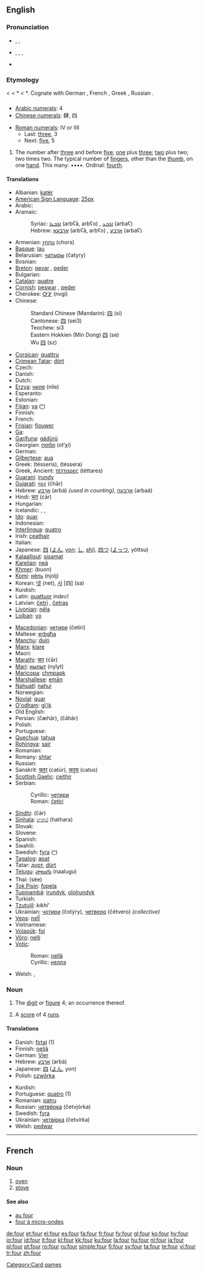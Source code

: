 {{wikipedia}}
==English==

{{rank|feet|lay|along|330|four|wish|gone|times}}

===Pronunciation===
* {{a|RP}} {{enPR|fô}}, {{IPA|/fɔː/}}, {{SAMPA|/fO:/}}
* {{a|US}} {{enPR|fôr}}, {{IPA|/fɔːr/}}, {{IPA|/foʊr/}}, {{SAMPA|/fO:r/}}
*: {{rhymes|ɔː(r)}}
* {{audio|en-us-four.ogg|Audio (US)}}

===Etymology===
{{ME.}} {{term|fower|lang=enm}} < {{OE.}} {{term|feower|fēower|lang=ang}} < {{PG.}} *{{term|fiþworiz}} < {{PIE.}} *{{term|kwetwores}}. Cognate with German {{term|vier|lang=de}}, French {{term|quatre|lang=fr}}, Greek {{term|τέσσαρες|lang=el}}, Russian {{term|четыре|lang=ru}}.

==={{numeral|English}}===
{{infl|en|numeral}}

* [[w:Arabic numerals|Arabic numerals]]: 4
* [[w:Chinese numerals|Chinese numerals]]: 肆, 四

* [[w:Roman numerals|Roman numerals]]: IV or IIII
** Last: [[three]], 3
** Next: [[five]], 5

# {{cardinal}} The number after [[three]] and before [[five]]; [[one]] plus [[three]]; [[two]] plus two; two times two. The typical number of [[finger]]s, other than the [[thumb]], on one [[hand]]. This many: ••••. Ordinal: [[fourth]].

====Translations====
{{trans-top|the cardinal number 4}}
* Albanian: [[katër]]
* [[American Sign Language]]: [[image:LSQ 4.jpg|25px]]
* Arabic: {{ARchar|[[اربعة|أربعة]]}} {{unicode|(’árbaʕa)}}
* Aramaic:
*: Syriac: [[ܐܪܒܥܐ]] (arbʕā, arbʕo) {{m}}, [[ܐܪܒܥ]] (arbaʕ) {{f}}
*: Hebrew: [[ארבעא]] (arbʕā, arbʕo) {{m}}, [[ארבע]] (arbaʕ) {{f}}
* Armenian: [[չորս]] (chors)
* [[Basque]]: [[lau]]
* Belarusian: [[чатыры]] (čatyry)
* Bosnian: {{t-|bs|četiri}}
* [[Breton]]: [[pevar]] {{m}}, [[peder]] {{f}}
* Bulgarian: {{t-|bg|четири|tr=chetiri|sc=Cyrl}}
* [[Catalan]]: [[quatre]]
* [[Cornish]]: [[peswar]] {{m}}, [[peder]] {{f}}
* Cherokee: [[ᏅᎩ]] (nvgi)
* Chinese:
*: Standard Chinese (Mandarin): [[四]] (sì)
*: Cantonese: [[四]] (sei3)
*: Teochew: si3
*: Eastern Hokkien (Min Dong) [[四]] (se)
*: Wu [[四]] (sz)
* [[Corsican]]: [[quattru]]
* [[Crimean Tatar]]: [[dört#Crimean Tatar|dört]]
* Czech: {{t+|cs|čtyři}}
* Danish: {{t+|da|fire}}
* Dutch: {{t+|nl|vier}}
* [[Erzya]]: [[ниле]] (nile)
* Esperanto: {{t+|eo|kvar|xs=Esperanto}}
* Estonian: {{t-|et|neli}}
* [[Fijian]]: [[va#Fijian|va]] ([[:fj:va|^]])
* Finnish: {{t+|fi|neljä}}
* French: {{t+|fr|quatre|m}}
* [[Frisian]]: [[fjouwer]]
* [[Ga]]: {{unicode|[[ejwɛ]]}}
* [[Garífuna]]: [[gádürü]]
* Georgian: [[ოთხი]] (ot‘χi)
* German: {{t+|de|vier}}
* [[Gilbertese]]: [[aua]]
* Greek: {{t+|el|τέσσερις|m|f|sc=Grek}} (tésseris), {{t+|el|τέσσερα|n|sc=Grek}} (téssera)
* Greek, Ancient: [[τέτταρες]] (téttares)
* [[Guarani]]: [[irundy]]
* [[Gujarati]]: [[ચાર]] (ćhār)
* Hebrew: [[ארבע|אַרְבַּע]] (arbá) {{f}} ''(used in counting)'', [[ארבעה|אַרְבָּעָה]] (arbaá) {{m}}
* Hindi: [[चार]] (ćār)
* Hungarian: {{t+|hu|négy}}
* Icelandic: {{t+|is|fjórir|m}}, {{t+|is|fjórar|f}}, {{t+|is|fjögur|n}}
* [[Ido]]: [[quar]]
* Indonesian: {{t-|id|empat|xs=Indonesian}}
* [[Interlingua]]: [[quatro]]
* Irish: [[ceathair]]
* Italian: {{t+|it|quattro|m}}
* Japanese: [[四]] ([[よん]], [[yon]]; [[し]], [[shi]]), [[四つ]] ([[よっつ]], yóttsu)
* [[Kalaallisut]]: [[sisamat]]
* [[Karelian]]: [[neä]]
* [[Khmer]]: {{KMchar|[[បួន]]}} (buon)
* [[Komi]]: [[нёль]] (njolj)
* Korean: [[넷]] (net), [[사]] [四] (sa)
* Kurdish: {{KUchar|[[چوار]]}}
* Latin: [[quattuor]] ''indecl''
* Latvian: [[četri]] {{m}}, [[četras]] {{f}}
* [[Livonian]]: [[nēļa]]
* [[Lojban]]: [[vo]]
{{trans-mid}}
* [[Macedonian]]: [[четири]] (četiri)
* Maltese: [[erbgħa]]
* [[Manchu]]: [[duin]]
* [[Manx]]: [[kiare]]
* Maori: {{t+|mi|wha|xs=Maori}}
* [[Marathi]]: [[चार]] (ćār)
* [[Mari]]: [[нылыт]] (nylyt)
* [[Maricopa]]: [[chmpapk]]
* [[Marshallese]]: [[emān]]
* [[Nahuatl]]: [[nahui]]
* Norwegian: {{t+|no|fire}}
* [[Novial]]: [[quar]]
* [[O'odham]]: [[giʼik]]
* Old English: {{t-|ang|feower|xs=Old English}}
* Persian: {{FAchar|[[چهار|چَهار]]}} (čæhār), (čāhār)
* Polish: {{t+|pl|cztery}}
* Portuguese: {{t+|pt|quatro}}
* [[Quechua]]: [[tahua]]
* [[Rohingya]]: [[sair]]
* Romanian: {{t-|ro|patru}}
* Romany: [[shtar]]
* Russian: {{t+|ru|четыре|tr=četýre|sc=Cyrl}}
* Sanskrit: [[चतुर्]] (catúr), [[चतुस्]] (catus)
* [[Scottish Gaelic]]: [[ceithir]]
* Serbian:
*: Cyrillic: [[четири]]
*: Roman: [[četiri]]
* [[Sindhi]]: {{SDchar|[[چار]]}} (čār)
* [[Sinhala]]: [[හතර]] (hathara)
* Slovak: {{t-|sk|štyri}}
* Slovene: {{t+|sl|štiri}}
* Spanish: {{t+|es|cuatro}}
* Swahili: {{t-|sw|nne|xs=Swahili}}
* Swedish: [[fyra]] ([[:sv:fyra|^]])
* [[Tagalog]]: [[apat]]
* Tatar: [[дүрт#Tatar|дүрт]], [[dürt#Tatar|dürt]]
* [[Telugu]]: [[నాలుగు]] (naalugu)
* Thai: {{THchar|[[สี่]]}} (sèe)
* [[Tok Pisin]]: [[fopela]]
* [[Tupinambá]]: [[irundyk]], [[oîoîrundyk]]
* Turkish: {{t+|tr|dört}}
* [[Tzutujil]]: ''kikhi'''
* Ukrainian: [[чотири]] (čotýry), [[четверо]] (čétvero) ''(collective)''
* [[Veps]]: [[neĺĺ]]
* Vietnamese: {{t+|vi|bốn|xs=Vietnamese}}
* [[Volapük]]: [[fol]]
* [[Võro]]: [[nelli]]
* [[Votic]]:
*: Roman: [[nellä]]
*: Cyrillic: [[неллэ]]
* Welsh: {{t+|cy|pedwar|m|xs=Welsh}}, {{t-|cy|pedair|f|xs=Welsh}}
{{trans-bottom}}

===Noun===
{{en-noun|s|-}}

# {{countable}} The [[digit]] or [[figure]] 4; an occurrence thereof.
# {{context|cricket|countable}} A [[score]] of 4 [[run]]s.

====Translations====
{{rfc-trans}}
{{top}}
* Danish: [[firtal]] {{n}} (1)
* Finnish: [[neljä]]
* German: [[Vier]] {{f}}
* Hebrew: [[ארבע]] (arbá) {{f}}
* Japanese: [[四]] ([[よん]], yon)
* Polish: [[czwórka]] {{f}}
{{mid}}
* Kurdish: {{KUchar|[[چوار]]}}
* Portuguese: [[quatro]] {{m}} (1)
* Romanian: [[patru]] {{m}}
* Russian: [[четвёрка]] (četvjórka) {{f}}
* Swedish: [[fyra]] {{c}}
* Ukrainian: [[четвірка]] (četvírka) {{f}}
* Welsh: [[pedwar]] {{m}}
{{bottom}}

[[Category:Card games]]

----

==French==

===Noun===
{{fr-noun-reg|m}}

# [[oven]]
# [[stove]]

====See also====
* [[au four]]
* [[four à micro-ondes]]

[[de:four]]
[[et:four]]
[[el:four]]
[[es:four]]
[[fa:four]]
[[fr:four]]
[[fy:four]]
[[gl:four]]
[[ko:four]]
[[hy:four]]
[[io:four]]
[[id:four]]
[[it:four]]
[[kl:four]]
[[kk:four]]
[[ku:four]]
[[la:four]]
[[hu:four]]
[[nl:four]]
[[ja:four]]
[[pl:four]]
[[pt:four]]
[[ro:four]]
[[ru:four]]
[[simple:four]]
[[fi:four]]
[[sv:four]]
[[ta:four]]
[[te:four]]
[[vi:four]]
[[tr:four]]
[[zh:four]]